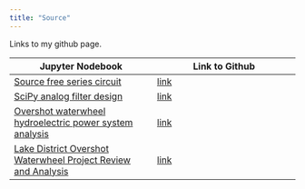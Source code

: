 ```yaml
---
title: "Source"
---
```


Links to my github page.  

|Jupyter Nodebook | Link to Github |
|---|---|
|[Source free series circuit](Source free series circuit.ipynb) | [link](https://github.com/Tiburonboy/EE_jupyter_notebooks/tree/main/Source%20free%20series%20circuit) |
|[SciPy analog filter design](SciPy analog filter design.ipynb) | [link](https://github.com/Tiburonboy/EE_jupyter_notebooks/tree/main/Analog%20filter%20design) |
|[Overshot waterwheel hydroelectric power system analysis](Overshot waterwheel hydroelectric power system analysis.ipynb) | [link](https://github.com/Tiburonboy/EE_jupyter_notebooks/tree/main/Lake%20District%20Overshot%20Waterwheel%20Project) |
|[Lake District Overshot Waterwheel Project Review and Analysis](Lake District Overshot Waterwheel Project.ipynb) | [link](https://github.com/Tiburonboy/EE_jupyter_notebooks/tree/main/Lake%20District%20Overshot%20Waterwheel%20Project) |

